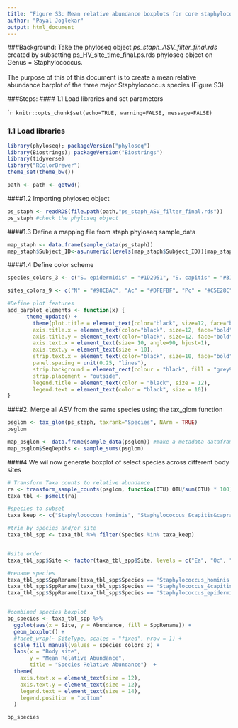 ```yaml
---
title: "Figure S3: Mean relative abundance boxplots for core staphylococcal species"
author: "Payal Joglekar"
output: html_document
---
```


###Background:
Take the phyloseq object *ps_staph_ASV_filter_final.rds* created by subsetting ps_HV_site_time_final.ps.rds phyloseq object on Genus = Staphylococcus.  
<br />
The purpose of this of this document is to create a mean relative abundance barplot of the three major Staphylococcus species (Figure S3)


###Steps:
#### 1.1 Load libraries and set parameters

````r
knitr::opts_chunk$set(echo=TRUE, warning=FALSE, message=FALSE)
```

### 1.1 Load libraries 
```r
library(phyloseq); packageVersion("phyloseq")
library(Biostrings); packageVersion("Biostrings")
library(tidyverse)
library("RColorBrewer") 
theme_set(theme_bw())
```

```r
path <- path <- getwd()
```

####1.2 Importing phyloseq object 
```r
ps_staph <- readRDS(file.path(path,"ps_staph_ASV_filter_final.rds"))
ps_staph #check the phyloseq object
```


####1.3  Define a mapping file from staph phyloseq sample_data
```r
map_staph <- data.frame(sample_data(ps_staph))
map_staph$Subject_ID<-as.numeric(levels(map_staph$Subject_ID))[map_staph$Subject_ID]
```

####1.4 Define color scheme
```r
species_colors_3 <- c("S. epidermidis" = "#1D2951", "S. capitis" = "#31afde", "S. hominis" = "#b1e1ae") 

sites_colors_9 <- c("N" = "#98CBAC", "Ac" = "#DFEFBF", "Pc" = "#C5E28C", "Gc" = "#ACC973", "Ax" = "#EBEBC0", "Ic" = "#DBDB8D", "Um" = "#969659", "Ph" = "#FEE5BB", "Tw" = "#FDCF80", "Tn" = "#887960", "Hp" = "#EDC0C0", "Vf" = "#DE8C8C", "Ba" = "#CEF3EF", "Mb" = "#93E4DB", "Oc" = "#D9E9F5", "Gb" = "#A6CCE9", "Al" = "#73A3C9",  "Ra" = "#53636F", "Ea" = "#CABFEF")

#Define plot features
add_barplot_elements <- function(x) {
      theme_update() +
        theme(plot.title = element_text(color="black", size=12, face="bold.italic"),
        axis.title.x = element_text(color="black", size=12, face="bold"),
        axis.title.y = element_text(color="black", size=12, face="bold"),
        axis.text.x = element_text(size= 10, angle=90, hjust=1),
        axis.text.y = element_text(size = 10),
        strip.text.x = element_text(color="black", size=10, face="bold"),
        panel.spacing = unit(0.25, "lines"),
        strip.background = element_rect(colour = "black", fill = "grey90"),
        strip.placement = "outside",
        legend.title = element_text(color = "black", size = 12),
        legend.text = element_text(color = "black", size = 10)) 
}

```


####2. Merge all ASV from the same species using the tax_glom function
```r
psglom <- tax_glom(ps_staph, taxrank="Species", NArm = TRUE)
psglom

map_psglom <- data.frame(sample_data(psglom)) #make a metadata dataframe
map_psglom$SeqDepths <- sample_sums(psglom)
```


####4 We wil now generate boxplot of select species across different body sites
```r
# Transform Taxa counts to relative abundance
ra <- transform_sample_counts(psglom, function(OTU) OTU/sum(OTU) * 100)
taxa_tbl <- psmelt(ra)

#species to subset
taxa_keep <- c("Staphylococcus_hominis", "Staphylococcus_&capitis&caprae", "Staphylococcus_epidermidis") #option one

#trim by species and/or site
taxa_tbl_spp <- taxa_tbl %>% filter(Species %in% taxa_keep)


#site order
taxa_tbl_spp$Site <- factor(taxa_tbl_spp$Site, levels = c("Ea", "Oc", "Gb", "Ra", "Ba", "Mb", "Hp", "Vf",  "N", "Ac", "Ic", "Tw", "Ph" , "Tn"))

#rename species
taxa_tbl_spp$SppRename[taxa_tbl_spp$Species == 'Staphylococcus_hominis'] <- 'S. hominis'
taxa_tbl_spp$SppRename[taxa_tbl_spp$Species == 'Staphylococcus_&capitis&caprae'] <- 'S. capitis'
taxa_tbl_spp$SppRename[taxa_tbl_spp$Species == 'Staphylococcus_epidermidis'] <- 'S. epidermidis'


#combined species boxplot
bp_species <- taxa_tbl_spp %>% 
  ggplot(aes(x = Site, y = Abundance, fill = SppRename)) +
  geom_boxplot() +
  #facet_wrap(~ SiteType, scales = "fixed", nrow = 1) +
  scale_fill_manual(values = species_colors_3) +
  labs(x = "Body site",
       y = "Mean Relative Abundance",
       title = "Species Relative Abundance")  +
  theme(
    axis.text.x = element_text(size = 12),
    axis.text.y = element_text(size = 12),
    legend.text = element_text(size = 14),
    legend.position = "bottom"
  ) 

bp_species
```


